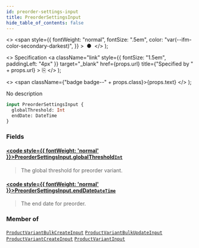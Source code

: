 ```yaml
---
id: preorder-settings-input
title: PreorderSettingsInput
hide_table_of_contents: false
---
```


  <>
    <span
      style={{
        fontWeight: "normal",
        fontSize: ".5em",
        color: "var(--ifm-color-secondary-darkest)",
      }}
    >
      &nbsp;●&nbsp;
    </span>
  </>
);

  <>
    Specification
    <a
      className="link"
      style={{ fontSize: "1.5em", paddingLeft: "4px" }}
      target="\_blank"
      href={props.url}
      title={"Specified by " + props.url}
    >
      ⎘
    </a>
  </>
);

  <>
    <span className={"badge badge--" + props.class}>{props.text}</span>
  </>
);

No description

```graphql
input PreorderSettingsInput {
  globalThreshold: Int
  endDate: DateTime
}
```

### Fields

#### [<code style={{ fontWeight: 'normal' }}>PreorderSettingsInput.<b>globalThreshold</b></code>](#)<Bullet />[`Int`](../../../storefront/miscellaneous/scalars/int) <Badge class="secondary" text="scalar"/>

> The global threshold for preorder variant.

#### [<code style={{ fontWeight: 'normal' }}>PreorderSettingsInput.<b>endDate</b></code>](#)<Bullet />[`DateTime`](../../../storefront/miscellaneous/scalars/date-time) <Badge class="secondary" text="scalar"/>

> The end date for preorder.

### Member of

[`ProductVariantBulkCreateInput`](../../../storefront/products/inputs/product-variant-bulk-create-input) <Badge class="secondary" text="input"/><Bullet />[`ProductVariantBulkUpdateInput`](../../../storefront/products/inputs/product-variant-bulk-update-input) <Badge class="secondary" text="input"/><Bullet />[`ProductVariantCreateInput`](../../../storefront/products/inputs/product-variant-create-input) <Badge class="secondary" text="input"/><Bullet />[`ProductVariantInput`](../../../storefront/products/inputs/product-variant-input) <Badge class="secondary" text="input"/>
